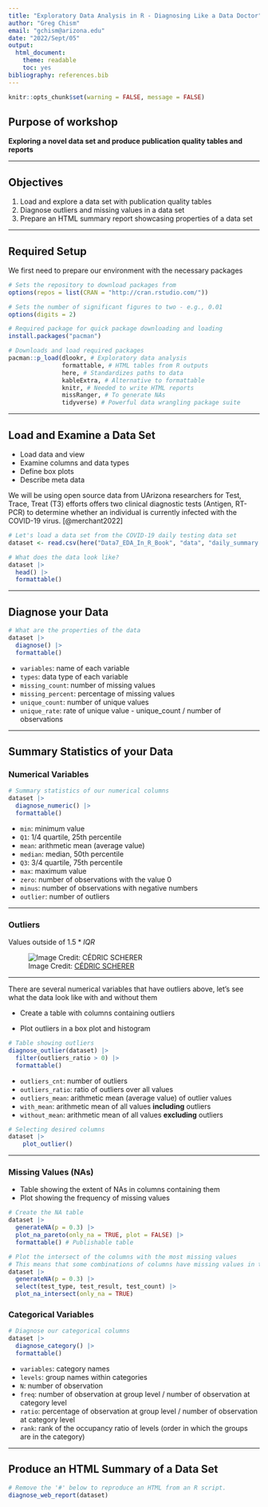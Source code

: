 ```yaml
---
title: "Exploratory Data Analysis in R - Diagnosing Like a Data Doctor"
author: "Greg Chism"
email: "gchism@arizona.edu"
date: "2022/Sept/05"
output: 
  html_document: 
    theme: readable
    toc: yes
bibliography: references.bib
---
```


```r
knitr::opts_chunk$set(warning = FALSE, message = FALSE) 
```

## Purpose of workshop

**Exploring a novel data set and produce publication quality tables and reports**

------------------------------------------------------------------------

## Objectives

1.  Load and explore a data set with publication quality tables
2.  Diagnose outliers and missing values in a data set
3.  Prepare an HTML summary report showcasing properties of a data set

------------------------------------------------------------------------

## Required Setup

We first need to prepare our environment with the necessary packages

```r
# Sets the repository to download packages from
options(repos = list(CRAN = "http://cran.rstudio.com/"))

# Sets the number of significant figures to two - e.g., 0.01
options(digits = 2)

# Required package for quick package downloading and loading 
install.packages("pacman")

# Downloads and load required packages
pacman::p_load(dlookr, # Exploratory data analysis
               formattable, # HTML tables from R outputs
               here, # Standardizes paths to data
               kableExtra, # Alternative to formattable
               knitr, # Needed to write HTML reports
               missRanger, # To generate NAs
               tidyverse) # Powerful data wrangling package suite
```

------------------------------------------------------------------------

## Load and Examine a Data Set

-   Load data and view
-   Examine columns and data types
-   Define box plots
-   Describe meta data

We will be using open source data from UArizona researchers for Test, Trace, Treat (T3) efforts offers two clinical diagnostic tests (Antigen, RT-PCR) to determine whether an individual is currently infected with the COVID-19 virus. [@merchant2022]

```r
# Let's load a data set from the COVID-19 daily testing data set
dataset <- read.csv(here("Data7_EDA_In_R_Book", "data", "daily_summary.csv")) 

# What does the data look like?
dataset |>
  head() |>
  formattable()
```

------------------------------------------------------------------------

## Diagnose your Data

```r
# What are the properties of the data
dataset |>
  diagnose() |>
  formattable()
```

-   `variables`: name of each variable
-   `types`: data type of each variable
-   `missing_count`: number of missing values
-   `missing_percent`: percentage of missing values
-   `unique_count`: number of unique values
-   `unique_rate`: rate of unique value - unique_count / number of observations

------------------------------------------------------------------------

## Summary Statistics of your Data

### Numerical Variables

```r
# Summary statistics of our numerical columns
dataset |>
  diagnose_numeric() |>
  formattable()
```

-   `min`: minimum value
-   `Q1`: 1/4 quartile, 25th percentile
-   `mean`: arithmetic mean (average value)
-   `median`: median, 50th percentile
-   `Q3`: 3/4 quartile, 75th percentile
-   `max`: maximum value
-   `zero`: number of observations with the value 0
-   `minus`: number of observations with negative numbers
-   `outlier`: number of outliers

------------------------------------------------------------------------

### Outliers

Values outside of $1.5 * IQR$

![Image Credit: [CÉDRIC SCHERER](https://www.cedricscherer.com/2019/05/17/the-evolution-of-a-ggplot-ep.-1/)](https://d33wubrfki0l68.cloudfront.net/6a759d8217be119e3409d1eb8e6cd78913bcc86f/c1995/img/evol-ggplot/boxplot.png){fig-alt="Boxplot showing the IQR, lower and upper quartiles, median, and outliers"}

------------------------------------------------------------------------

There are several numerical variables that have outliers above, let's see what the data look like with and without them

-   Create a table with columns containing outliers

-   Plot outliers in a box plot and histogram

```r
# Table showing outliers
diagnose_outlier(dataset) |>
  filter(outliers_ratio > 0) |>
  formattable()
```

-   `outliers_cnt`: number of outliers
-   `outliers_ratio`: ratio of outliers over all values
-   `outliers_mean`: arithmetic mean (average value) of outlier values
-   `with_mean`: arithmetic mean of all values **including** outliers
-   `without_mean`: arithmetic mean of all values **excluding** outliers

```r
# Selecting desired columns 
dataset |>
    plot_outlier()
```

------------------------------------------------------------------------

### Missing Values (NAs)

-   Table showing the extent of NAs in columns containing them
-   Plot showing the frequency of missing values

```r
# Create the NA table
dataset |>
  generateNA(p = 0.3) |>
  plot_na_pareto(only_na = TRUE, plot = FALSE) |>
  formattable() # Publishable table
```

```r
# Plot the intersect of the columns with the most missing values
# This means that some combinations of columns have missing values in the same row
dataset |>
  generateNA(p = 0.3) |>
  select(test_type, test_result, test_count) |>
  plot_na_intersect(only_na = TRUE) 
```

### Categorical Variables

```r
# Diagnose our categorical columns
dataset |>
  diagnose_category() |> 
  formattable()
```

-   `variables`: category names
-   `levels`: group names within categories
-   `N`: number of observation
-   `freq`: number of observation at group level / number of observation at category level
-   `ratio`: percentage of observation at group level / number of observation at category level
-   `rank`: rank of the occupancy ratio of levels (order in which the groups are in the category)

------------------------------------------------------------------------

## Produce an HTML Summary of a Data Set

```r
# Remove the '#' below to reproduce an HTML from an R script. 
diagnose_web_report(dataset)
```
